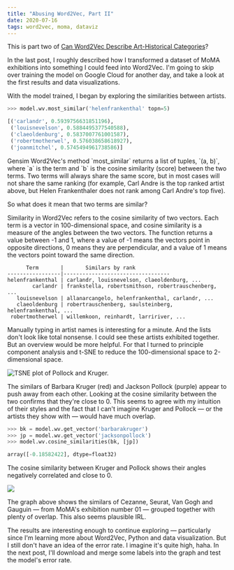 ```yaml
---
title: "Abusing Word2Vec, Part II"
date: 2020-07-16
tags: word2vec, moma, dataviz
---
```


This is part two of [Can Word2Vec Describe Art-Historical Categories](/blog/2020-07-04-the-curator/)?

In the last post, I roughly described how I transformed a dataset of MoMA exhibitions into something I could feed into Word2Vec. I'm going to skip over training the model on Google Cloud for another day, and take a look at the first results and data visualizations.

With the model trained, I began by exploring the similarities between artists. 

```python
>>> model.wv.most_similar('helenfrankenthal' topn=5)

[('carlandr', 0.5939756631851196),
 ('louisnevelson', 0.5884495377540588),
 ('claeoldenburg', 0.5837007761001587),
 ('robertmotherwel', 0.576038658618927),
 ('joanmitchel', 0.5745494961738586)]
```

<Caption>
Gensim Word2Vec's method `most_similar` returns a list of tuples, `(a, b)`, where `a` is the term and `b` is the cosine similarity (score) between the two terms. Two terms will always share the same score, but in most cases will not share the same ranking (for example, Carl Andre is the top ranked artist above, but Helen Frankenthaler does not rank among Carl Andre's top five).
</Caption>

So what does it mean that two terms are similar? 

Similarity in Word2Vec refers to the cosine similarity of two vectors. Each term is a vector in 100-dimensional space, and cosine similarity is a measure of the angles between the two vectors. The function returns a value between -1 and 1, where a value of -1 means the vectors point in opposite directions, 0 means they are perpendicular, and a value of 1 means the vectors point toward the same direction. 

```
      Term       |       Similars by rank
-----------------|----------------------------------
helenfrankenthal | carlandr, louisnevelson, claeoldenburg, ...
        carlandr | frankstella, robertsmithson, robertrauschenberg, ...
   louisnevelson | allanarcangelo, helenfrankenthal, carlandr, ...
   claeoldenburg | robertrauschenberg, saulsteinberg, helenfrankenthal, ...
 robertmotherwel | willemkoon, reinhardt, larririver, ...
```

Manually typing in artist names is interesting for a minute. And the lists don't look like total nonsense. I could see these artists exhibited together. But an overview would be more helpful. For that I turned to principle component analysis and t-SNE to reduce the 100-dimensional space to 2-dimensional space.

![TSNE plot of Pollock and Kruger.](../../images/pollock-kruger.png)

The similars of Barbara Kruger (red) and Jackson Pollock (purple) appear to push away from each other. Looking at the cosine similarity between the two confirms that they're close to 0. This seems to agree with my intuition of their styles and the fact that I can't imagine Kruger and Pollock — or the artists they show with — would have much overlap. 


```python
>>> bk = model.wv.get_vector('barbarakruger')
>>> jp = model.wv.get_vector('jacksonpollock')
>>> model.wv.cosine_similarities(bk, [jp])

array([-0.18582422], dtype=float32)
```

<Caption>The cosine similarity between Kruger and Pollock shows their angles negatively correlated and close to 0.</Caption>

![](../../images/moma-01.png)

The graph above shows the similars of Cezanne, Seurat, Van Gogh and Gauguin — from MoMA's exhibition number 01 — grouped together with plenty of overlap. This also seems plausible IRL. 

The results are interesting enough to continue exploring — particularly since I'm learning more about Word2Vec, Python and data visualization. But I still don't have an idea of the error rate. I imagine it's quite high, haha. In the next post, I'll download and merge some labels into the graph and test the model's error rate.

